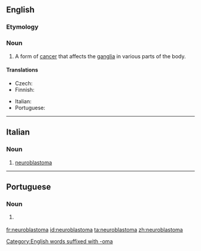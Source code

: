 ==English==
{{wikipedia}}

===Etymology===
{{prefix|lang=en|neuro|blastoma}}

[[Category:English words suffixed with -oma]]

===Noun===
{{en-noun|s|neuroblastomata}}

# {{lb|en|oncology}} A form of [[cancer]] that affects the [[ganglia]] in various parts of the body.

====Translations====
{{trans-top|form of cancer}}
* Czech: {{t|cs|neuroblastom|m}}
* Finnish: {{t|fi|neuroblastooma}}
{{trans-mid}}
* Italian: {{t|it|neuroblastoma|m}}
* Portuguese: {{t|pt|neuroblastoma|m}}
{{trans-bottom}}

----

==Italian==
{{wikipedia|lang=it}}

===Noun===
{{it-noun|m}}

# {{lb|it|oncology}} [[#English|neuroblastoma]]

----

==Portuguese==

===Noun===
{{pt-noun|m}}

# {{lb|pt|oncology}} {{l|en|neuroblastoma}} {{gloss|cancer affecting the ganglia}}

[[fr:neuroblastoma]]
[[id:neuroblastoma]]
[[ta:neuroblastoma]]
[[zh:neuroblastoma]]